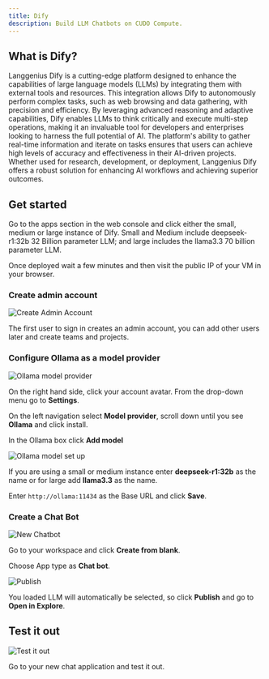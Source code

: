 ```yaml
---
title: Dify
description: Build LLM Chatbots on CUDO Compute.
---
```

## What is Dify?
Langgenius Dify is a cutting-edge platform designed to enhance the capabilities of large language
models (LLMs) by integrating them with external tools and resources. This integration allows Dify to
autonomously perform complex tasks, such as web browsing and data gathering, with precision and
efficiency. By leveraging advanced reasoning and adaptive capabilities, Dify enables LLMs to think
critically and execute multi-step operations, making it an invaluable tool for developers and
enterprises looking to harness the full potential of AI. The platform's ability to gather real-time
information and iterate on tasks ensures that users can achieve high levels of accuracy and
effectiveness in their AI-driven projects. Whether used for research, development, or deployment,
Langgenius Dify offers a robust solution for enhancing AI workflows and achieving superior outcomes.

## Get started
Go to the apps section in the web console and click either the small, medium or large instance of Dify.
Small and Medium include deepseek-r1:32b 32 Billion parameter LLM; and large includes the llama3.3 70 billion parameter LLM.

Once deployed wait a few minutes and then visit the public IP of your VM in your browser.

### Create admin account
![Create Admin Account](/docs/images/apps/dify/1.png)

The first user to sign in creates an admin account, you can add other users later and create teams and projects.

### Configure Ollama as a model provider
![Ollama model provider](/docs/images/apps/dify/2.png)

On the right hand side, click your account avatar. From the drop-down menu go to **Settings**.

On the left navigation select **Model provider**, scroll down until you see **Ollama** and click install.

In the Ollama box click **Add model**

![Ollama model set up](/docs/images/apps/dify/3.png)

If you are using a small or medium instance enter **deepseek-r1:32b** as the name or for large add **llama3.3** as the name.

Enter ``http://ollama:11434`` as the Base URL and click **Save**.

### Create a Chat Bot
![New Chatbot](/docs/images/apps/dify/4.png)

Go to your workspace and click **Create from blank**.

Choose App type as **Chat bot**.

![Publish](/docs/images/apps/dify/5.png)

You loaded LLM will automatically be selected, so click **Publish** and go to **Open in Explore**.

## Test it out
![Test it out](/docs/images/apps/dify/6.png)

Go to your new chat application and test it out.
